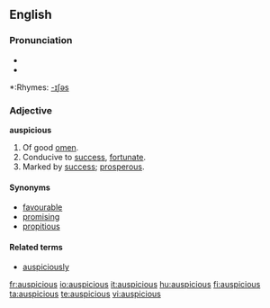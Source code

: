 ==English==

===Pronunciation===
*{{IPA|/ɔˈspɪʃˌəs/}}
*{{audio|en-us-auspicious.ogg|Audio (US)}}

*:Rhymes: [[Rhymes:English:-ɪʃəs|-ɪʃəs]]

===Adjective===
'''auspicious'''

# Of good [[omen]].
# Conducive to [[success]], [[fortunate]].
# Marked by [[success]]; [[prosperous]].

====Synonyms====
*[[favourable]]
*[[promising]]
*[[propitious]]

====Related terms====
*[[auspiciously]]

[[fr:auspicious]]
[[io:auspicious]]
[[it:auspicious]]
[[hu:auspicious]]
[[fi:auspicious]]
[[ta:auspicious]]
[[te:auspicious]]
[[vi:auspicious]]